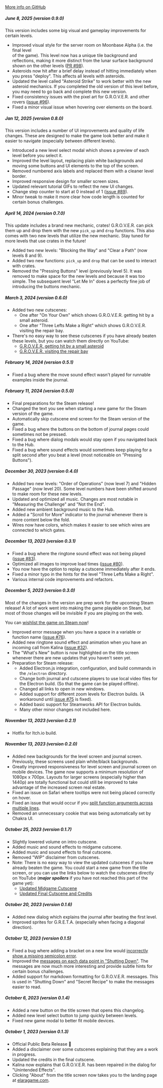 <a href="https://github.com/albrow/elara/commits/main" target="_blank">More info on GitHub</a>

##### June 8, 2025 (version 0.9.0)

This version includes some big visual and gameplay improvements for certain levels.

- Improved visual style for the server room on Moonbase Alpha (i.e. the final level\
    of the game). This level now has a unique tile background and reflections, making it
    more distinct from the lunar surface background shown on the other levels (<a href="https://github.com/albrow/elara/pull/98" target="_blank">PR #98</a>).
- Asteroids now hit after a brief delay instead of hitting immediately when you press "deploy".
    This affects all levels with asteroids.
- Updated the level called "Asteroid Strike" to work better with the new asteroid mechanics.
    If you completed the old version of this level before, you may need to go back and complete
    this new version.
- Fixed consistency issues with the pixel art for G.R.O.V.E.R. and other rovers (<a href="https://github.com/albrow/elara/issues/96" target="_blank">issue #96</a>).
- Fixed a minor visual issue when hovering over elements on the board.

##### Jan 12, 2025 (version 0.8.0)

This version includes a number of UI improvements and quality of life changes. These are designed
to make the game look better and make it easier to navigate (especially between different levels).

- Introduced a new level select modal which shows a preview of each level before you select it.
- Improved the level layout, replacing plain white backgrounds and moving some buttons and UI elements to the top of the screen.
- Removed numbered axis labels and replaced them with a cleaner level border.
- Improved responsive design for smaller screen sizes.
- Updated relevant tutorial GIFs to reflect the new UI changes.
- Change step counter to start at 0 instead of 1 (<a href="https://github.com/albrow/elara/issues/89" target="_blank">issue #89</a>).
- Minor tweak to make it more clear how code length is counted for certain bonus challenges.

##### April 14, 2024 (version 0.7.0)

This update includes a brand new mechanic, crates! G.R.O.V.E.R. can pick them up and
drop them with the new `pick_up` and `drop` functions. This also comes with two new
levels that utilize the new mechanic. Stay tuned for more levels that use crates in the
future!

- Added two new levels: "Blocking the Way" and "Clear a Path" (now levels 8 and 9).
- Added two new functions: `pick_up` and `drop` that can be used to interact with crates.
- Removed the "Pressing Buttons" level (previously level 5). It was removed to make space for the new levels and because it was too simple. The subsequent level "Let Me In" does a perfectly fine job of introducing the buttons mechanic.

##### March 3, 2024 (version 0.6.0)

- Added two new cutscenes:
    - One after "On Your Own" which shows G.R.O.V.E.R. getting hit by a small asteroid.
    - One after "Three Lefts Make a Right" which shows G.R.O.V.E.R. visiting the repair bay.
- There's no easy way to see these cutscenes if you have already beaten these levels, but you can watch them directly on YouTube:
    - <a href="https://youtu.be/ZUESwBuuePY" target="_blank">G.R.O.V.E.R. getting hit by a small asteroid</a>
    - <a href="https://youtu.be/bwjOIaBQhEw" target="_blank">G.R.O.V.E.R. visiting the repair bay</a>

##### February 14, 2024 (version 0.5.1)

- Fixed a bug where the move sound effect wasn't played for runnable examples inside the journal.

##### February 11, 2024 (version 0.5.0)

- Final preparations for the Steam release!
- Changed the text you see when starting a new game for the Steam version of the game.
- Automatically skip cutscene end screen for the Steam version of the game.
- Fixed a bug where the buttons on the bottom of journal pages could sometimes not be pressed.
- Fixed a bug where dialog modals would stay open if you navigated back to the Hub.
- Fixed a bug where sound effects would sometimes keep playing for a split second after you beat a level (most noticeable on "Pressing Buttons").

##### December 30, 2023 (version 0.4.0)

- Added two new levels: "Order of Operations" (now level 7) and "Hidden Passage" (now level 20). Some level numbers have been shifted around to make room for these new levels.
- Updated and optimized all music. Changes are most notable in "Measuring the Challenge" and "Not the End".
- Added new ambient background music to the Hub.
- Added a "Scroll for More" indicator to the journal whenever there is more content below the fold.
- Wires now have colors, which makes it easier to see which wires are connected to which gates.

##### December 13, 2023 (version 0.3.1)

- Fixed a bug where the ringtone sound effect was not being played (<a href="https://github.com/albrow/elara/issues/83" target="_blank">issue #83</a>).
- Optimized all images to improve load times (<a href="https://github.com/albrow/elara/pull/80" target="_blank">issue #80</a>).
- You now have the option to replay a cutscene immediately after it ends.
- Fixed a minor typo in the hints for the level "Three Lefts Make a Right".
- Various internal code improvements and refactors.

##### December 5, 2023 (version 0.3.0)

Most of the changes in the version are prep work for the upcoming Steam release! A lot
of work went into making the game playable on Steam, but most of those changes will be
invisible if you are playing on the web.

You can <a href="https://store.steampowered.com/app/2657610/Elara_A_Coding_Adventure_in_Space/" target="_blank">wishlist the game on Steam now</a>!

- Improved error message when you have a space in a variable or function name (<a href="https://github.com/albrow/elara/issues/76" target="_blank">issue #76</a>).
- Added new ringtone sound effect and animation when you have an incoming call from Kalina (<a href="https://github.com/albrow/elara/issues/32" target="_blank">issue #32</a>).
- The "What's New" button is now highlighted on the title screen whenever there are new updates that you haven't seen yet.
- Preparation for Steam release:
    - Added Electron.js integration, configuration, and build commands in the `/electron` directory.
    - Change both journal and cutscene players to use local video files for the Electron build. (So that the game can be played offline).
    - Changed all links to open in new windows.
    - Added support for different zoom levels for Electron builds. (A workaround until <a href="https://github.com/albrow/elara/issues/75" target="blank">issue #75</a> is fixed).
    - Added basic support for Steamworks API for Electron builds.
    - Many other minor changes not included here.

##### November 13, 2023 (version 0.2.1)

- Hotfix for Itch.io build.

##### November 13, 2023 (version 0.2.0)

- Added new backgrounds for the level screen and journal screen. Previously, these screens used plain white/black backgrounds.
- Greatly improved responsiveness for level screen and journal screen on mobile devices. The game now supports a minimum resolution of 1080px x 700px. Layouts for larger screens (especially higher than 1440p) are totally functional but could still be improved to take advantage of the increased screen real estate.
- Fixed an issue on Safari where tooltips were not being placed correctly on hover.
- Fixed an issue that would occur if you <a href="https://github.com/albrow/elara/issues/74" target="_blank">split function arguments across multiple lines</a>.
- Removed an unnecessary cookie that was being automatically set by Chakra UI.

##### October 25, 2023 (version 0.1.7)

- Slightly lowered volume on intro cutscene.
- Added music and sound effects to midgame cutscene.
- Added music and sound effects to final cutscene.
- Removed "WIP" disclaimer from cutscenes.
- Note: There is no easy way to view the updated cutscenes if you have already beaten the game. You could start a new game from the title screen, or you can use the links below to watch the cutscenes directly on YouTube (*__major spoilers__* if you have not reached this part of the game yet):
    - <a href="https://youtu.be/TUl2pIq0vjA" target="_blank">Updated Midgame Cutscene</a>
    - <a href="https://youtu.be/ELexFB0FQys" target="_blank">Updated Final Cutscene and Credits</a>

##### October 20, 2023 (version 0.1.6)

- Added new dialog which explains the journal after beating the first level.
- Improved sprites for G.R.E.T.A. (especially when facing a diagonal direction).

##### October 12, 2023 (version 0.1.5)

- Fixed a bug where adding a bracket on a new line would <a href="https://github.com/albrow/elara/issues/67" target="_blank">incorrectly show a missing semicolon error</a>.
- Improved the <a href="https://github.com/albrow/elara/issues/70" target="_blank">messages on each data point in "Shutting Down"</a>. The messages are now much more interesting and provide subtle hints for certain bonus challenges.
- Added support for markdown formatting for G.R.O.V.E.R. messages. This is used in "Shutting Down" and "Secret Recipe" to make the messages easier to read.

##### October 6, 2023 (version 0.1.4)

- Added a new button on the title screen that opens this changelog.
- Added new level select button to jump quickly between levels.
- Fixed new game modal to better fit mobile devices.

##### October 1, 2023 (version 0.1.3)

- Official Public Beta Release 🎉
- Added a disclaimer over some cutscenes explaining that they are a work in progress.
- Updated the credits in the final cutscene.
- Kalina now explains that G.R.O.V.E.R. has been repaired in the dialog for "Unintended Effects".
- Clicking "About" from the title screen now takes you to the landing page at <a href="https://elaragame.com" target="_blank">elaragame.com</a>.
